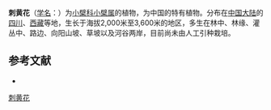 {{Speciesbox
| name = 刺黄花
| status = 
| status_system = 
| image =
| genus = Berberis
| species = polyantha
| authority = Hemsl.
}}

'''刺黄花'''（[[学名|学名]]：{{lang|la|''Berberis polyantha''}}）为[[小檗科|小檗科]][[小檗属|小檗属]]的植物，为中国的特有植物。分布在[[中国大陆|中国大陆]]的[[四川|四川]]、[[西藏|西藏]]等地，生长于海拔2,000米至3,600米的地区，多生在林中、林缘、灌丛中、路边、向阳山坡、草坡以及河谷两岸，目前尚未由人工引种栽培。

== 参考文献 ==
<div class="references-small">
* {{cite web| url =http://www.bioinfo.cn/db05/KmzwSpecies.php?action=view&id=1981| title =刺黄花| work =《中国高等植物数据库全库》| publisher =中国科学院微生物研究所| author =昆明植物研究所| accessdate =2009-02-22| deadurl =yes| archiveurl =https://web.archive.org/web/20160305034746/http://www.bioinfo.cn/db05/KmzwSpecies.php?action=view&id=1981| archivedate =2016-03-05}}
</div>
{{Taxonbar|from=Q4077998}}

[[Category:小檗属|刺黄花]]


{{植物小作品}}